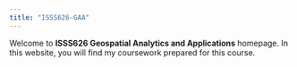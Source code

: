 ```yaml
---
title: "ISSS626-GAA"
---
```


Welcome to **ISSS626 Geospatial Analytics and Applications** homepage. In this website, you will find my coursework prepared for this course.
